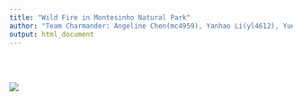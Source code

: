 ```yaml
---
title: "Wild Fire in Montesinho Natural Park"
author: "Team Charmander: Angeline Chen(mc4959), Yanhao Li(yl4612), Yuechen Liu(yl4613), Mufeng Xu(mx2241)."
output: html_document
---
```


<img src="picture/fire.jpg" style="vertical-align:middle;margin:50px 0px">

